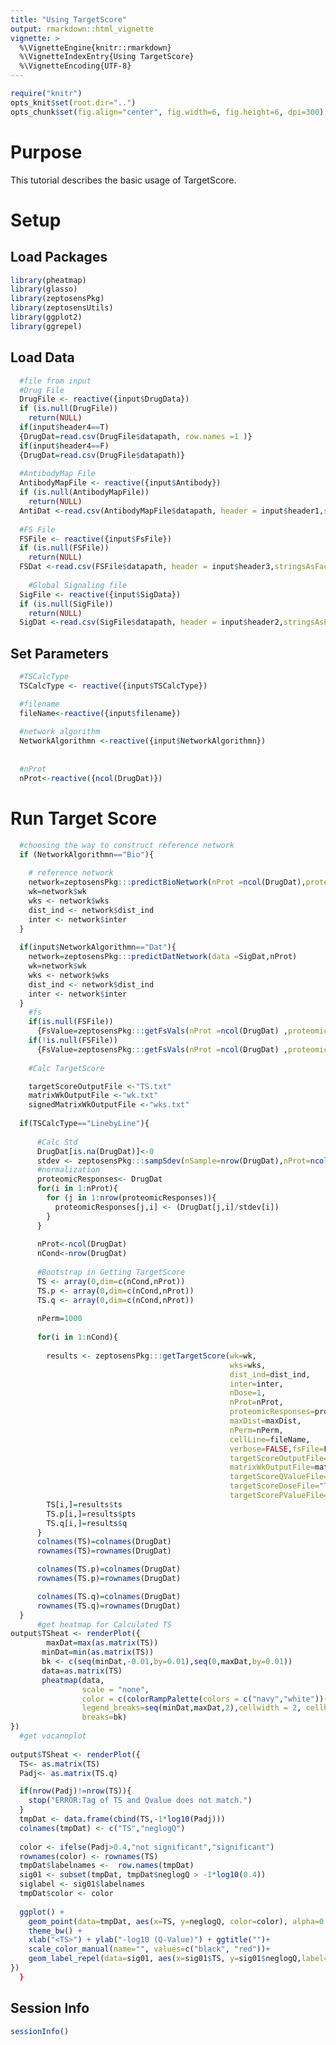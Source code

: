 ```yaml
---
title: "Using TargetScore"
output: rmarkdown::html_vignette
vignette: >
  %\VignetteEngine{knitr::rmarkdown}
  %\VignetteIndexEntry{Using TargetScore}
  %\VignetteEncoding{UTF-8}
---
```


```r
require("knitr")
opts_knit$set(root.dir="..")
opts_chunk$set(fig.align="center", fig.width=6, fig.height=6, dpi=300)
```

# Purpose 

This tutorial describes the basic usage of TargetScore. 

# Setup 

## Load Packages 

```r
library(pheatmap)
library(glasso)
library(zeptosensPkg)
library(zeptosensUtils)
library(ggplot2)
library(ggrepel)
```

## Load Data 

```r
  #file from input
  #Drug File
  DrugFile <- reactive({input$DrugData})
  if (is.null(DrugFile))
    return(NULL)
  if(input$header4==T)
  {DrugDat=read.csv(DrugFile$datapath, row.names =1 )}
  if(input$header4==F)
  {DrugDat=read.csv(DrugFile$datapath)}
  
  #AntibodyMap File
  AntibodyMapFile <- reactive({input$Antibody})
  if (is.null(AntibodyMapFile))
    return(NULL)
  AntiDat <-read.csv(AntibodyMapFile$datapath, header = input$header1,stringsAsFactors = F )
  
  #FS File
  FSFile <- reactive({input$FsFile})
  if (is.null(FSFile))
    return(NULL)
  FSDat <-read.csv(FSFile$datapath, header = input$header3,stringsAsFactors = F )
  
    #Global Signaling file
  SigFile <- reactive({input$SigData})
  if (is.null(SigFile))
    return(NULL)
  SigDat <-read.csv(SigFile$datapath, header = input$header2,stringsAsFactors = F )
```

## Set Parameters 

```r

  #TSCalcType
  TSCalcType <- reactive({input$TSCalcType})

  #filename
  fileName<-reactive({input$filename})
  
  #network algorithm
  NetworkAlgorithmn <-reactive({input$NetworkAlgorithmn})
  
    
  #nProt
  nProt<-reactive({ncol(DrugDat)})
```

# Run Target Score 

```r

  
  #choosing the way to construct reference network
  if (NetworkAlgorithmn=="Bio"){
    
    # reference network
    network=zeptosensPkg:::predictBioNetwork(nProt =ncol(DrugDat),proteomicResponses = DrugDat,maxDist = 1,antibodyMapFile = AntiDat)
    wk=network$wk
    wks <- network$wks
    dist_ind <- network$dist_ind
    inter <- network$inter
  }
  
  if(input$NetworkAlgorithmn=="Dat"){
    network=zeptosensPkg:::predictDatNetwork(data =SigDat,nProt)
    wk=network$wk
    wks <- network$wks
    dist_ind <- network$dist_ind
    inter <- network$inter
  }
    #fs
    if(is.null(FSFile))
      {FsValue=zeptosensPkg:::getFsVals(nProt =ncol(DrugDat) ,proteomicResponses =DrugDat,antibodyMapFile = AntiDat)}
    if(!is.null(FSFile))
      {FsValue=zeptosensPkg:::getFsVals(nProt =ncol(DrugDat) ,proteomicResponses =DrugDat,fsValueFile=FSDat,antibodyMapFile = AntiDat)}
    
    #Calc TargetScore

    targetScoreOutputFile <-"TS.txt"
    matrixWkOutputFile <-"wk.txt"
    signedMatrixWkOutputFile <-"wks.txt"
    
  if(TSCalcType=="LinebyLine"){
      
      #Calc Std
      DrugDat[is.na(DrugDat)]<-0
      stdev <- zeptosensPkg:::sampSdev(nSample=nrow(DrugDat),nProt=ncol(DrugDat),nDose=1,nX=DrugDat)
      #normalization
      proteomicResponses<- DrugDat
      for(i in 1:nProt){
        for (j in 1:nrow(proteomicResponses)){
          proteomicResponses[j,i] <- (DrugDat[j,i]/stdev[i])      
        }
      }
      
      nProt<-ncol(DrugDat)
      nCond<-nrow(DrugDat)
      
      #Bootstrap in Getting TargetScore
      TS <- array(0,dim=c(nCond,nProt))
      TS.p <- array(0,dim=c(nCond,nProt))
      TS.q <- array(0,dim=c(nCond,nProt))
      
      nPerm=1000
      
      for(i in 1:nCond){
        
        results <- zeptosensPkg:::getTargetScore(wk=wk,
                                                 wks=wks,
                                                 dist_ind=dist_ind,
                                                 inter=inter,
                                                 nDose=1, 
                                                 nProt=nProt, 
                                                 proteomicResponses=proteomicResponses[i,], 
                                                 maxDist=maxDist, 
                                                 nPerm=nPerm,
                                                 cellLine=fileName, 
                                                 verbose=FALSE,fsFile=FsValue,
                                                 targetScoreOutputFile=targetScoreOutputFile, 
                                                 matrixWkOutputFile=matrixWkOutputFile,
                                                 targetScoreQValueFile="q.txt", 
                                                 targetScoreDoseFile="TS_d.txt",
                                                 targetScorePValueFile="p.txt")
        TS[i,]=results$ts
        TS.p[i,]=results$pts
        TS.q[i,]=results$q
      }
      colnames(TS)=colnames(DrugDat)
      rownames(TS)=rownames(DrugDat)

      colnames(TS.p)=colnames(DrugDat)
      rownames(TS.p)=rownames(DrugDat)

      colnames(TS.q)=colnames(DrugDat)
      rownames(TS.q)=rownames(DrugDat) 
  }
      #get heatmap for Calculated TS
output$TSheat <- renderPlot({
        maxDat=max(as.matrix(TS))
       minDat=min(as.matrix(TS))
       bk <- c(seq(minDat,-0.01,by=0.01),seq(0,maxDat,by=0.01))
       data=as.matrix(TS)
       pheatmap(data,
                scale = "none",
                color = c(colorRampPalette(colors = c("navy","white"))(length(seq(minDat,-0.01,by=0.01))),colorRampPalette(colors = c("white","firebrick3"))(length(seq(0,maxDat,by=0.01)))),
                legend_breaks=seq(minDat,maxDat,2),cellwidth = 2, cellheight = 2, fontsize=2, fontsize_row=2,
                breaks=bk)
})
  #get vocanoplot
  
output$TSheat <- renderPlot({  
  TS<- as.matrix(TS)
  Padj<- as.matrix(TS.q)

  if(nrow(Padj)!=nrow(TS)){
    stop("ERROR:Tag of TS and Qvalue does not match.")
  }
  tmpDat <- data.frame(cbind(TS,-1*log10(Padj)))
  colnames(tmpDat) <- c("TS","neglogQ")
  
  color <- ifelse(Padj>0.4,"not significant","significant")
  rownames(color) <- rownames(TS)
  tmpDat$labelnames <-  row.names(tmpDat)
  sig01 <- subset(tmpDat, tmpDat$neglogQ > -1*log10(0.4))
  siglabel <- sig01$labelnames
  tmpDat$color <- color
  
  ggplot() +
    geom_point(data=tmpDat, aes(x=TS, y=neglogQ, color=color), alpha=0.4, size=2) +
    theme_bw() +
    xlab("<TS>") + ylab("-log10 (Q-Value)") + ggtitle("")+
    scale_color_manual(name="", values=c("black", "red"))+
    geom_label_repel(data=sig01, aes(x=sig01$TS, y=sig01$neglogQ,label=siglabel), size=5)
})
  }
```

## Session Info

```r
sessionInfo()
```








